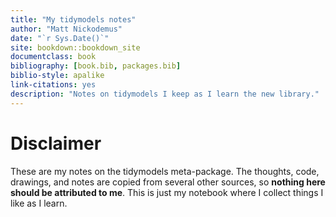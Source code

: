 ```yaml
--- 
title: "My tidymodels notes"
author: "Matt Nickodemus"
date: "`r Sys.Date()`"
site: bookdown::bookdown_site
documentclass: book
bibliography: [book.bib, packages.bib]
biblio-style: apalike
link-citations: yes
description: "Notes on tidymodels I keep as I learn the new library."
---
```


# Disclaimer

These are my notes on the tidymodels meta-package. The thoughts, code, drawings, and notes are copied from several other sources, so **nothing here should be attributed to me**. This is just my notebook where I collect things I like as I learn. 
